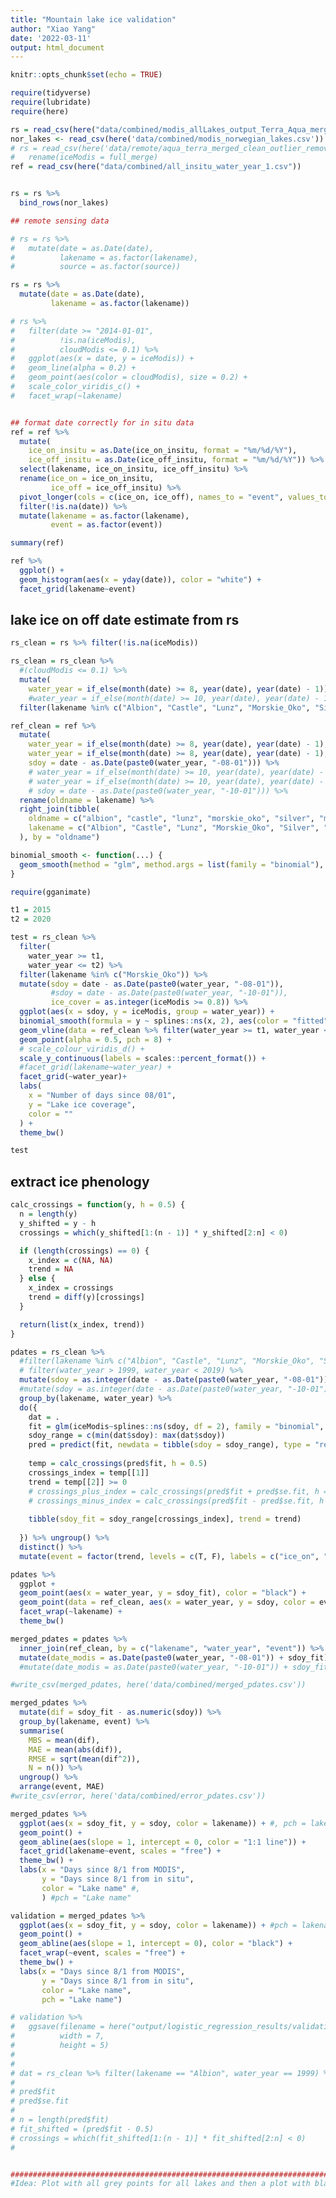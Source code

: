 ```yaml
---
title: "Mountain lake ice validation"
author: "Xiao Yang"
date: '2022-03-11'
output: html_document
---
```


```r
knitr::opts_chunk$set(echo = TRUE)

require(tidyverse)
require(lubridate)
require(here)

rs = read_csv(here("data/combined/modis_allLakes_output_Terra_Aqua_merged_raw.csv")) #raw MODIS data without Norwegian lakes
nor_lakes <- read_csv(here('data/combined/modis_norwegian_lakes.csv'))
# rs = read_csv(here('data/remote/aqua_terra_merged_clean_outlier_removed.csv'))%>%
#   rename(iceModis = full_merge)
ref = read_csv(here("data/combined/all_insitu_water_year_1.csv")) 


rs = rs %>%
  bind_rows(nor_lakes)

## remote sensing data

# rs = rs %>% 
#   mutate(date = as.Date(date),
#          lakename = as.factor(lakename),
#          source = as.factor(source))

rs = rs %>% 
  mutate(date = as.Date(date),
         lakename = as.factor(lakename))

# rs %>% 
#   filter(date >= "2014-01-01",
#          !is.na(iceModis),
#          cloudModis <= 0.1) %>% 
#   ggplot(aes(x = date, y = iceModis)) +
#   geom_line(alpha = 0.2) +
#   geom_point(aes(color = cloudModis), size = 0.2) +
#   scale_color_viridis_c() +
#   facet_wrap(~lakename)


## format date correctly for in situ data
ref = ref %>% 
  mutate(
    ice_on_insitu = as.Date(ice_on_insitu, format = "%m/%d/%Y"),
    ice_off_insitu = as.Date(ice_off_insitu, format = "%m/%d/%Y")) %>% 
  select(lakename, ice_on_insitu, ice_off_insitu) %>% 
  rename(ice_on = ice_on_insitu,
         ice_off = ice_off_insitu) %>% 
  pivot_longer(cols = c(ice_on, ice_off), names_to = "event", values_to = "date") %>% 
  filter(!is.na(date)) %>% 
  mutate(lakename = as.factor(lakename),
         event = as.factor(event))

summary(ref)

ref %>% 
  ggplot() +
  geom_histogram(aes(x = yday(date)), color = "white") +
  facet_grid(lakename~event)
```

## lake ice on off date estimate from rs

```r
rs_clean = rs %>% filter(!is.na(iceModis))

rs_clean = rs_clean %>% 
  #(cloudModis <= 0.1) %>% 
  mutate(
    water_year = if_else(month(date) >= 8, year(date), year(date) - 1)) %>%
    #water_year = if_else(month(date) >= 10, year(date), year(date) - 1)) %>%
  filter(lakename %in% c("Albion", "Castle", "Lunz", "Morskie_Oko", "Silver", "Muressan", "bergsjo", "bygdin", "elgsjoen", "fundin", "kaldfjorden", "leirvatnet", "marsjoen", "nedreHeimdalsvatn", "ovreHeimdalsvatnet", "rodungen", "tyin", "vinstern", "aursjo"))

ref_clean = ref %>% 
  mutate(
    water_year = if_else(month(date) >= 8, year(date), year(date) - 1),
    water_year = if_else(month(date) >= 8, year(date), year(date) - 1),
    sdoy = date - as.Date(paste0(water_year, "-08-01"))) %>%
    # water_year = if_else(month(date) >= 10, year(date), year(date) - 1),
    # water_year = if_else(month(date) >= 10, year(date), year(date) - 1),
    # sdoy = date - as.Date(paste0(water_year, "-10-01"))) %>%
  rename(oldname = lakename) %>% 
  right_join(tibble(
    oldname = c("albion", "castle", "lunz", "morskie_oko", "silver", "muressan", "bergsjo", "bygdin", "elgsjoen", "fundin", "kaldfjorden", "leirvatnet", "marsjoen", "nedreHeimdalsvatn", "ovreHeimdalsvatnet", "rodungen", "tyin", "vinstern", "aursjo"),
    lakename = c("Albion", "Castle", "Lunz", "Morskie_Oko", "Silver", "Muressan", "bergsjo", "bygdin", "elgsjoen", "fundin", "kaldfjorden", "leirvatnet", "marsjoen", "nedreHeimdalsvatn", "ovreHeimdalsvatnet", "rodungen", "tyin", "vinstern", "aursjo")
  ), by = "oldname")

binomial_smooth <- function(...) {
  geom_smooth(method = "glm", method.args = list(family = "binomial"), ...)
}

require(gganimate)

t1 = 2015
t2 = 2020 

test = rs_clean %>% 
  filter(
    water_year >= t1,
    water_year <= t2) %>% 
  filter(lakename %in% c("Morskie_Oko")) %>% 
  mutate(sdoy = date - as.Date(paste0(water_year, "-08-01")),
         #sdoy = date - as.Date(paste0(water_year, "-10-01")),
         ice_cover = as.integer(iceModis >= 0.8)) %>% 
  ggplot(aes(x = sdoy, y = iceModis, group = water_year)) +
  binomial_smooth(formula = y ~ splines::ns(x, 2), aes(color = "fitted"), se = T, alpha = 0.3) +
  geom_vline(data = ref_clean %>% filter(water_year >= t1, water_year <= t2, lakename == "Albion"), aes(xintercept = sdoy, color =     event), lwd = 1) +
  geom_point(alpha = 0.5, pch = 8) +
  # scale_colour_viridis_d() +
  scale_y_continuous(labels = scales::percent_format()) +
  #facet_grid(lakename~water_year) +
  facet_grid(~water_year)+
  labs(
    x = "Number of days since 08/01",
    y = "Lake ice coverage",
    color = ""
  ) + 
  theme_bw()

test
```

## extract ice phenology

```r
calc_crossings = function(y, h = 0.5) {
  n = length(y)
  y_shifted = y - h
  crossings = which(y_shifted[1:(n - 1)] * y_shifted[2:n] < 0)

  if (length(crossings) == 0) {
    x_index = c(NA, NA)
    trend = NA
  } else {
    x_index = crossings
    trend = diff(y)[crossings]
  }

  return(list(x_index, trend))
}

pdates = rs_clean %>% 
  #filter(lakename %in% c("Albion", "Castle", "Lunz", "Morskie_Oko", "Silver")) %>% 
  # filter(water_year > 1999, water_year < 2019) %>% 
  mutate(sdoy = as.integer(date - as.Date(paste0(water_year, "-08-01")))) %>%
  #mutate(sdoy = as.integer(date - as.Date(paste0(water_year, "-10-01")))) %>%
  group_by(lakename, water_year) %>% 
  do({
    dat = .
    fit = glm(iceModis~splines::ns(sdoy, df = 2), family = "binomial", data = dat)
    sdoy_range = c(min(dat$sdoy): max(dat$sdoy))
    pred = predict(fit, newdata = tibble(sdoy = sdoy_range), type = "response", se.fit = T)
    
    temp = calc_crossings(pred$fit, h = 0.5)
    crossings_index = temp[[1]]
    trend = temp[[2]] >= 0
    # crossings_plus_index = calc_crossings(pred$fit + pred$se.fit, h = 0.5)
    # crossings_minus_index = calc_crossings(pred$fit - pred$se.fit, h = 0.5)
    
    tibble(sdoy_fit = sdoy_range[crossings_index], trend = trend)
    
  }) %>% ungroup() %>% 
  distinct() %>% 
  mutate(event = factor(trend, levels = c(T, F), labels = c("ice_on", "ice_off")))

pdates %>% 
  ggplot +
  geom_point(aes(x = water_year, y = sdoy_fit), color = "black") +
  geom_point(data = ref_clean, aes(x = water_year, y = sdoy, color = event)) +
  facet_wrap(~lakename) +
  theme_bw()

merged_pdates = pdates %>% 
  inner_join(ref_clean, by = c("lakename", "water_year", "event")) %>% 
  mutate(date_modis = as.Date(paste0(water_year, "-08-01")) + sdoy_fit)
  #mutate(date_modis = as.Date(paste0(water_year, "-10-01")) + sdoy_fit)

#write_csv(merged_pdates, here('data/combined/merged_pdates.csv'))

merged_pdates %>% 
  mutate(dif = sdoy_fit - as.numeric(sdoy)) %>% 
  group_by(lakename, event) %>% 
  summarise(
    MBS = mean(dif),
    MAE = mean(abs(dif)),
    RMSE = sqrt(mean(dif^2)),
    N = n()) %>% 
  ungroup() %>% 
  arrange(event, MAE)
#write_csv(error, here('data/combined/error_pdates.csv'))

merged_pdates %>% 
  ggplot(aes(x = sdoy_fit, y = sdoy, color = lakename)) + #, pch = lakename
  geom_point() +
  geom_abline(aes(slope = 1, intercept = 0, color = "1:1 line")) +
  facet_grid(lakename~event, scales = "free") +
  theme_bw() +
  labs(x = "Days since 8/1 from MODIS",
       y = "Days since 8/1 from in situ",
       color = "Lake name" #,
       ) #pch = "Lake name"

validation = merged_pdates %>% 
  ggplot(aes(x = sdoy_fit, y = sdoy, color = lakename)) + #pch = lakename, 
  geom_point() +
  geom_abline(aes(slope = 1, intercept = 0), color = "black") +
  facet_wrap(~event, scales = "free") +
  theme_bw() +
  labs(x = "Days since 8/1 from MODIS",
       y = "Days since 8/1 from in situ",
       color = "Lake name",
       pch = "Lake name")

# validation %>% 
#   ggsave(filename = here("output/logistic_regression_results/validation_h0.1.png"),
#          width = 7,
#          height = 5)
# 
# 
# dat = rs_clean %>% filter(lakename == "Albion", water_year == 1999) %>% mutate(sdoy = as.integer(date - as.Date(paste0(water_year, "-08-01"))))
# 
# pred$fit
# pred$se.fit
# 
# n = length(pred$fit)
# fit_shifted = (pred$fit - 0.5)
# crossings = which(fit_shifted[1:(n - 1)] * fit_shifted[2:n] < 0)
# 


################################################################################
#Idea: Plot with all grey points for all lakes and then a plot with black points for "suitable" lakes, so we can see the contrast.

```

